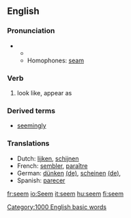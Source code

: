 ==English==

{{rank|character|taking|information|467|seem|book|story|deep}}

===Pronunciation===
**{{audio|en-us-seem.ogg|Audio (US)}}
**Homophones: [[seam]]

===Verb===
{{en-infl-reg-consonant|seem||}}
# look like, appear as

===Derived terms===
*[[seemingly]]

===Translations===
*Dutch: [[lijken]], [[schijnen]]
*French: [[sembler]], [[paraître]]
*German: [[dünken]] [[:de:dünken|(de)]], [[scheinen]] [[:de:scheinen|(de)]], 
*Spanish: [[parecer]]

[[Category:1000 English basic words]]

[[fr:seem]]
[[io:Seem]]
[[it:seem]]
[[hu:seem]]
[[fi:seem]]